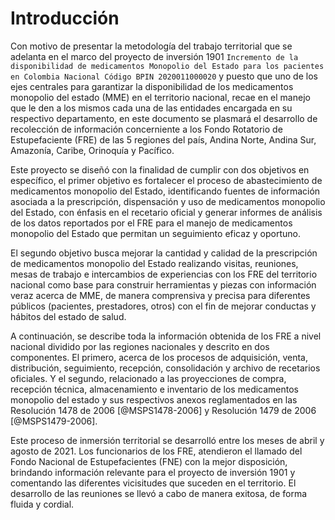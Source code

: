 # Introducción

Con motivo de presentar la metodología del trabajo territorial que se adelanta en el marco del proyecto de inversión 1901 `Incremento de la disponibilidad de medicamentos Monopolio del Estado para los pacientes en Colombia Nacional Código BPIN 2020011000020` y puesto que uno de los ejes centrales para garantizar la disponibilidad de los medicamentos monopolio del estado (MME) en el territorio nacional, recae en el manejo que le den a los mismos cada una de las entidades encargada en su respectivo departamento, en este documento se plasmará el desarrollo de recolección de información concerniente a los Fondo Rotatorio de Estupefaciente (FRE) de las 5 regiones del país, Andina Norte, Andina Sur, Amazonía, Caribe, Orinoquía y Pacífico.

Este proyecto se diseñó con la finalidad de cumplir con dos objetivos en específico, el primer objetivo es fortalecer el proceso de abastecimiento de medicamentos monopolio del Estado, identificando fuentes de información asociada a la prescripción, dispensación y uso de medicamentos monopolio del Estado, con énfasis en el recetario oficial y generar informes de análisis de los datos reportados por el FRE para el manejo de medicamentos monopolio del Estado que permitan un seguimiento eficaz y oportuno.

El segundo objetivo busca mejorar la cantidad y calidad de la prescripción de medicamentos monopolio del Estado realizando visitas, reuniones, mesas de trabajo e intercambios de experiencias con los FRE del territorio nacional como base para construir herramientas y piezas con información veraz acerca de MME, de manera comprensiva y precisa para diferentes públicos (pacientes, prestadores, otros) con el fin de mejorar conductas y hábitos del estado de salud.

A continuación, se describe toda la información obtenida de los FRE a nivel nacional dividido por las regiones nacionales y descrito en dos componentes. El primero, acerca de los procesos de adquisición, venta, distribución, seguimiento, recepción, consolidación y archivo de recetarios oficiales. Y el segundo, relacionado a las proyecciones de compra, recepción técnica, almacenamiento e inventario de los medicamentos monopolio del estado y sus respectivos anexos reglamentados en las Resolución 1478 de 2006 [@MSPS1478-2006] y Resolución 1479 de 2006 [@MSPS1479-2006].
 
Este proceso de inmersión territorial se desarrolló entre los meses de abril y agosto de 2021. Los funcionarios de los FRE, atendieron el llamado del Fondo Nacional de Estupefacientes (FNE) con la mejor disposición, brindando información relevante para el proyecto de inversión 1901 y comentando las diferentes vicisitudes que suceden en el territorio. El desarrollo de las reuniones se llevó a cabo de manera exitosa, de forma fluida y cordial.

